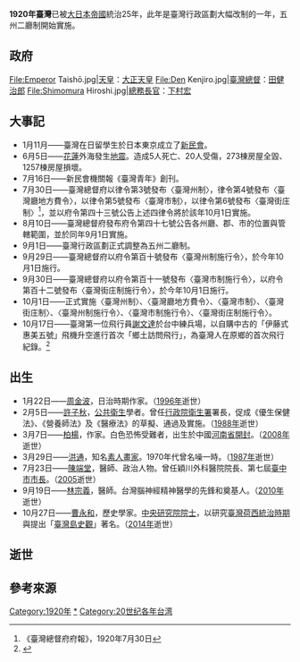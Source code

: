 {{NoteTA
|1=zh:庄;zh-hant:庄}}
{{TaiwanYearTOC|1920}}
{{C20YearInTopic|1920年}}

'''1920年臺灣'''已被[[大日本帝國|大日本帝國]]統治25年，此年是臺灣行政區劃大幅改制的一年，五州二廳制開始實施。

==政府==
<gallery>
File:Emperor Taishō.jpg|[[天皇|天皇]]：[[大正天皇|大正天皇]]
File:Den Kenjiro.jpg|[[臺灣總督|臺灣總督]]：[[田健治郎|田健治郎]]
File:Shimomura Hiroshi.jpg|[[總務長官|總務長官]]：[[下村宏|下村宏]]
</gallery>

==大事記==
* 1月11月——臺灣在日留學生於日本東京成立了[[新民會_(臺灣)|新民會]]{{r|杜}}{{r|陳|page=198}}。
* 6月5日——[[花蓮縣|花蓮]]外海發生[[1920年花蓮地震|地震]]。造成5人死亡、20人受傷，273棟房屋全毀、1257棟房屋損壞。
* 7月16日——新民會機關報《臺灣青年》創刊{{r|陳|page=198}}。
* 7月30日——臺灣總督府以律令第3號發布〈臺灣州制〉，律令第4號發布〈臺灣廳地方費令〉，以律令第5號發布〈臺灣市制〉，以律令第6號發布〈臺灣街庄制〉<ref>《臺灣總督府府報》，1920年7月30日</ref>，並以府令第四十三號公告上述四律令將於該年10月1日實施{{r|1920 府43}}。
* 8月10日——臺灣總督府發布府令第四十七號公告各州廳、郡、市的位置與管轄範圍，並於同年9月1日實施{{r|1920 府47}}。
* 9月1日——臺灣行政區劃正式調整為五州二廳制{{r|1920 府47}}。
* 9月29日——臺灣總督府以府令第百十號發布〈臺灣州制施行令〉，於今年10月1日施行{{r|莊}}{{r|1920 府110}}。
* 9月30日——臺灣總督府以府令第百十一號發布〈臺灣市制施行令〉，以府令第百十二號發布〈臺灣街庄制施行令〉，於今年10月1日施行{{r|莊}}{{r|1920 府111}}{{r|1920 府112}}。
* 10月1日——正式實施〈臺灣州制〉、〈臺灣廳地方費令〉、〈臺灣市制〉、〈臺灣街庄制〉、〈臺灣州制施行令〉、〈臺灣市制施行令〉、〈臺灣街庄制施行令〉{{r|1920 府43}}{{r|1920 府110}}{{r|1920 府111}}{{r|1920 府112}}。
* 10月17日——臺灣第一位飛行員[[謝文達|謝文達]]於台中練兵場，以自購中古的「伊藤式惠美五號」飛機升空進行首次「鄉土訪問飛行」，為臺灣人在原鄉的首次飛行紀錄。<ref name="走讀台灣">{{Cite web |url=http://ca.tchcc.gov.tw/wrt/fungwuan/page5_6.htm |title=《人物－謝文達》，走讀台灣豐原市網站 |access-date=2008-12-13 |archive-date=2010-11-16 |archive-url=https://web.archive.org/web/20101116191155/http://ca.tchcc.gov.tw/wrt/fungwuan/page5_6.htm |dead-url=no }}</ref>

== 出生 ==
* 1月22日——[[周金波|周金波]]，日治時期作家。（[[1996年臺灣|1996年]]逝世）
* 2月5日——[[許子秋|許子秋]]，[[公共衛生|公共衛生]]學者。曾任[[行政院衛生署|行政院衛生署]]署長，促成《優生保健法》、《營養師法》及《醫療法》的草擬、通過及實施。（[[1988年臺灣|1988年]]逝世）
* 3月7日——[[柏楊|柏楊]]，作家。白色恐怖受難者，出生於中國[[河南省|河南省]][[開封|開封]]。（[[2008年臺灣|2008年]]逝世）
* 3月29日——[[洪通|洪通]]，知名[[素人畫家|素人畫家]]。1970年代曾名噪一時。（[[1987年臺灣|1987年]]逝世）
* 7月23日——[[陳端堂|陳端堂]]，醫師、政治人物。曾任穎川外科醫院院長、第七屆[[臺中市|臺中市]][[臺中市市長|市長]]。（[[2005年臺灣|2005]]逝世）
* 9月19日——[[林宗義|林宗義]]，醫師。台灣腦神經精神醫學的先鋒和奠基人。（[[2010年臺灣|2010年]]逝世）
* 10月27日——[[曹永和|曹永和]]，歷史學家。[[中央研究院院士|中央研究院院士]]，以研究[[臺灣荷西統治時期|臺灣荷西統治時期]]與提出「[[臺灣島史觀|臺灣島史觀]]」著名。（[[2014年臺灣|2014年]]逝世）

== 逝世 ==

== 參考來源 ==
{{reflist|refs=
<ref name="莊">{{Cite journal|author=莊忠山 |title= 〈日治時期高雄街及高雄市之政界人物 （上）〉|journal=《高市文獻》|volume=22 |issue=3 |publisher=高雄市文獻委員會 |location=  |pages=127頁 |date=2009年9月}}</ref>
<ref name="杜">{{Cite journal||author=杜武志 |title=〈皇民化運動與臺灣文化〉|journal=《臺北文獻》|issue=直字第139期 |date=2002-03-25 |publisher=臺北市文獻委員會 |pages=172頁}}</ref>
<ref name="陳">{{cite book |author=陳君愷 |title=《狂飆的年代──1920年代台灣的政治、社會與文化運動》 |publisher=日創社文化  |isbn=978-986-81251-7-9 |date=2006年10月}}</ref>
<!--- 官報集中處 --->
<ref name="1920 府43">《臺灣總督府府報》〈府令第四十三號〉，1920年7月30日</ref>
<ref name="1920 府47">《臺灣總督府府報》〈府令第四十七號〉，1920年8月10日</ref>
<ref name="1920 府110">《臺灣總督府府報》〈府令第百十號〉，1920年9月29日</ref>
<ref name="1920 府111">《臺灣總督府府報》〈府令第百十一號〉，1920年9月30日</ref>
<ref name="1920 府112">《臺灣總督府府報》〈府令第百十二號〉，1920年9月30日</ref>
}}
{{各年台灣}}
[[Category:1920年|Category:1920年]]
[[Category:1920年台灣|*]]
[[Category:20世纪各年台湾|Category:20世纪各年台湾]]